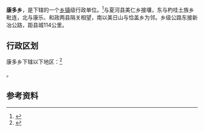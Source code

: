 {{中国乡级行政区|62/30/22/208/000}}

'''康多乡'''，是{{PRC admin/fullname|62/30/22/208/000|3}}下辖的一个[[乡镇|乡镇]]级行政单位。<ref>{{PRC admin/ref sgc|{{PRC admin/parent|62/30/22/208/000}}}}</ref>与夏河县美仁乡接壤，东与杓哇土族乡毗连，北与康乐、和政两县隔关相望，南以美日山与恰盖乡为邻。乡级公路东接新冶公路，距县城114公里。

== 行政区划 ==

康多乡下辖以下地区：<ref>{{PRC admin/ref sgc|62/30/22/208/000}}</ref>

{{PRC admin/children|62/30/22/208/000}}。

== 参考资料 ==

{{reflist}}

{{行政区划小作品}}
{{PRC admin/navcat|62/30/22/208/000}}